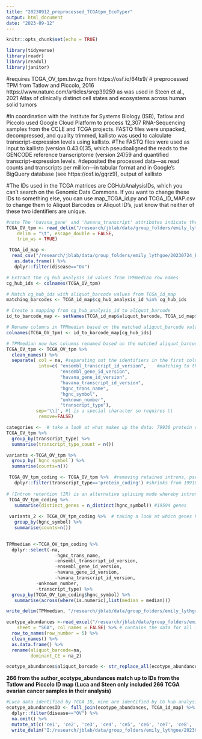 ```yaml
---
title: "20230912_preprocessed_TCGAtpm_EcoTyper"
output: html_document
date: "2023-09-12"
---
```


```r
knitr::opts_chunk$set(echo = TRUE)
```

```r
library(tidyverse)
library(readr)
library(readxl)
library(janitor)
```

#requires TCGA_OV_tpm.tsv.gz from https://osf.io/64ts9/ 
# preprocessed TPM from Tatlow and Piccolo, 2016 https://www.nature.com/articles/srep39259 as was used in Steen et al., 2021 Atlas of clinically distinct cell states and ecosystems across human solid tumors


#In coordination with the Institute for Systems Biology (ISB), Tatlow and Piccolo used Google Cloud Platform to process 12,307 RNA-Sequencing samples from the CCLE and TCGA projects. FASTQ files were unpacked, decompressed, and quality trimmed, kallisto was used to calculate transcript-expression levels using kallisto.
#The FASTQ files were used as input to kallisto (version 0.43.0)35, which pseudoaligned the reads to the GENCODE reference transcriptome (version 24)59 and quantified transcript-expression levels.
#deposited the processed data—as read counts and transcripts per million—in tabular format and in Google’s BigQuery database (see https://osf.io/gqrz9), output of kallisto

#The IDs used in the TCGA matrices are CGHubAnalysisIDs, which you can't search on the Genomic Data Commons. If you want to change these IDs to something else, you can use map_TCGA_id.py and TCGA_ID_MAP.csv to change them to Aliquot Barcodes or Aliquot ID's, just know that neither of these two identifiers are unique.

```r
#note The 'havana_gene' and 'havana_transcript' attributes indicate the internal gene and transcript stable ids used by Havana and are also the main identifiers in the (now archived) Vega genome browser.They start with 'OTTHUM' and 'OTTMUS' for human and mouse respectively.
TCGA_OV_tpm <- read_delim("/research/jblab/data/group_folders/emily_lythgoe/20230724_EcoTyper_2nd_year/Data/Raw/2016_A_cloud_based_workflow_to_quantify_transcript/TCGA_OV_tpm.tsv", 
    delim = "\t", escape_double = FALSE, 
    trim_ws = TRUE)
```
 
```r
 TCGA_id_map <- 
  read_csv("/research/jblab/data/group_folders/emily_lythgoe/20230724_EcoTyper_2nd_year/Data/Raw/2016_A_cloud_based_workflow_to_quantify_transcript/TCGA_ID_MAP.csv") %>% clean_names() %>%
   as.data.frame() %>% 
   dplyr::filter(disease=="OV")
```
```r

# Extract the cg_hub_analysis_id values from TPMmedian row names
cg_hub_ids <- colnames(TCGA_OV_tpm)

# Match cg_hub_ids with aliquot_barcode values from TCGA_id_map
matching_barcodes <- TCGA_id_map$cg_hub_analysis_id %in% cg_hub_ids

# Create a mapping from cg_hub_analysis_id to aliquot_barcode
id_to_barcode_map <- setNames(TCGA_id_map$aliquot_barcode, TCGA_id_map$cg_hub_analysis_id)

# Rename columns in TPMmedian based on the matched aliquot_barcode values
colnames(TCGA_OV_tpm) <- id_to_barcode_map[cg_hub_ids]

# TPMmedian now has columns renamed based on the matched aliquot_barcode values
TCGA_OV_tpm <- TCGA_OV_tpm %>% 
  clean_names() %>% 
  separate( col = na, #separating out the identifiers in the first column by non alphanumeric characters
            into=c(	"ensembl_transcript_id_version", 	#matching to the names in ensembl filters
                    "ensembl_gene_id_version", 
                    "havana_gene_id_version", 
                    "havana_transcript_id_version", 
                    "hgnc_trans_name", 
                    "hgnc_symbol", 
                    "unknown_number", 
                    "transcript_type"),
           sep='\\|', #| is a special character so requires \\
            remove=FALSE) 
```

```r
categories <-  # take a look at what makes up the data: 79930 protein coding transcripts
TCGA_OV_tpm %>% 
  group_by(transcript_type) %>% 
  summarise(transcript_type_count = n())

variants <-TCGA_OV_tpm %>% 
  group_by(`hgnc_symbol`) %>% 
  summarise(counts=n())

 TCGA_OV_tpm_coding <- TCGA_OV_tpm %>%  #removing retained introns, pseudogene reads, nonsense mediated decay and other non-coding transcripts
   dplyr::filter(transcript_type=='protein_coding') #shrinks from 199169 to 79930 rows with transcript variants from 19594 genes
 
# (Intron retention (IR) is an alternative splicing mode whereby introns, rather than being spliced out as usual, are retained in mature mRNAs. Nonsense mediated decay reduces errors in gene expression by eliminating mRNA transcripts that contain premature stop codons.).
 TCGA_OV_tpm_coding %>%  
   summarise(distinct_genes = n_distinct(hgnc_symbol)) #19594 genes 
 
 variants_2 <- TCGA_OV_tpm_coding %>%  # taking a look at which genes have multiple transcript versions 
   group_by(hgnc_symbol) %>% 
   summarise(counts=n())
 
```
```r
TPMmedian <-TCGA_OV_tpm_coding %>%
  dplyr::select(-na,
                  -hgnc_trans_name, 
                  -ensembl_transcript_id_version, 
                  -ensembl_gene_id_version, 
                  -havana_gene_id_version, 
                  -havana_transcript_id_version,
           -unknown_number, 
           -transcript_type) %>% 
  group_by(TCGA_OV_tpm_coding$hgnc_symbol) %>%
   summarise(across(where(is.numeric),list(median = median)))

write_delim(TPMmedian, "/research/jblab/data/group_folders/emily_lythgoe/20230724_EcoTyper_2nd_year/Data/Raw/2016_A_cloud_based_workflow_to_quantify_transcript/TatlowPicollo2016_TCGAOVtpmMedian.tsv", delim="\t")
```



```r

ecotype_abundances <-read_excel("/research/jblab/data/group_folders/emily_lythgoe/20230724_EcoTyper_2nd_year/Data/Raw/2021_Atlas_of_clinically_distinct_cell_states/1-s2.0-S0092867421010618-mmc6.xlsx", 
    sheet = "S6A", col_names = FALSE) %>% # contains the data for all indications from TCGA Tatlow and Picollo., 2016, not just ovarian dataset 
  row_to_names(row_number = 5) %>%  
  clean_names() %>% 
  as.data.frame() %>% 
  rename(aliquot_barcode=na, 
         dominant_CE = na_2)

ecotype_abundances$aliquot_barcode <- str_replace_all(ecotype_abundances$aliquot_barcode, "\\.", "-") # match format in ID map

```
**266 from the author_ecotype_abundances match up to IDs from the Tatlow and Piccolo ID map (Luca and Steen only included 266 TCGA ovarian cancer samples in their analysis)**

```r
#Luca data identified by TCGA ID, mine are identified by CG hub analysis ID (which are contained attached to relevant TCGA ID within ID map)
ecotype_abundancesID <- full_join(ecotype_abundances, TCGA_id_map) %>% 
  dplyr::filter(disease=="OV") %>% 
  na.omit() %>%  
  mutate_at(c('ce1', 'ce2', 'ce3', 'ce4', 'ce5', 'ce6', 'ce7', 'ce8', 'ce9', 'ce10'), as.numeric) %>% 
  write_delim("I:/research/jblab/data/group_folders/emily_lythgoe/20230724_EcoTyper_2nd_year/Data/Processed/20230920_Luca_CEdataOV.tsv", delim = "\t")

 
```